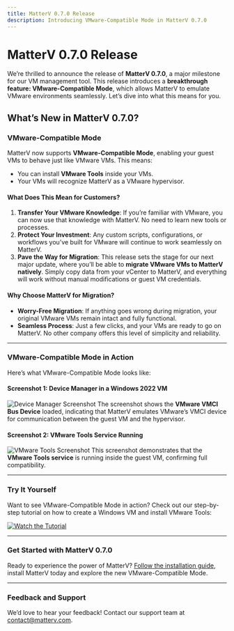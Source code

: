 ```yaml
---
title: MatterV 0.7.0 Release
description: Introducing VMware-Compatible Mode in MatterV 0.7.0
---
```


# MatterV 0.7.0 Release

We’re thrilled to announce the release of **MatterV 0.7.0**, a major milestone for our VM management tool. This release introduces a **breakthrough feature: VMware-Compatible Mode**, which allows MatterV to emulate VMware environments seamlessly. Let’s dive into what this means for you.

## What’s New in MatterV 0.7.0?

### VMware-Compatible Mode
MatterV now supports **VMware-Compatible Mode**, enabling your guest VMs to behave just like VMware VMs. This means:
- You can install **VMware Tools** inside your VMs.
- Your VMs will recognize MatterV as a VMware hypervisor.

#### What Does This Mean for Customers?
1. **Transfer Your VMware Knowledge**: If you’re familiar with VMware, you can now use that knowledge with MatterV. No need to learn new tools or processes.
2. **Protect Your Investment**: Any custom scripts, configurations, or workflows you’ve built for VMware will continue to work seamlessly on MatterV.
3. **Pave the Way for Migration**: This release sets the stage for our next major update, where you’ll be able to **migrate VMware VMs to MatterV natively**. Simply copy data from your vCenter to MatterV, and everything will work without manual modifications or guest VM credentials.

#### Why Choose MatterV for Migration?
- **Worry-Free Migration**: If anything goes wrong during migration, your original VMware VMs remain intact and fully functional.
- **Seamless Process**: Just a few clicks, and your VMs are ready to go on MatterV. No other company offers this level of simplicity and reliability.

---

### VMware-Compatible Mode in Action
Here’s what VMware-Compatible Mode looks like:

#### Screenshot 1: Device Manager in a Windows 2022 VM
![Device Manager Screenshot](@assets/images/vmci-loaded.png)
The screenshot shows the **VMware VMCI Bus Device** loaded, indicating that MatterV emulates VMware’s VMCI device for communication between the guest VM and the hypervisor.

#### Screenshot 2: VMware Tools Service Running
![VMware Tools Screenshot](@assets/images/vmware-tools-running.png)
This screenshot demonstrates that the **VMware Tools service** is running inside the guest VM, confirming full compatibility.

---

### Try It Yourself
Want to see VMware-Compatible Mode in action? Check out our step-by-step tutorial on how to create a Windows VM and install VMware Tools:

[![Watch the Tutorial](https://img.youtube.com/vi/9KIH4-ZE8Cw/0.jpg)](https://www.youtube.com/watch?v=9KIH4-ZE8Cw)

---

### Get Started with MatterV 0.7.0
Ready to experience the power of MatterV? [Follow the installation guide](/en/installation/install-overview/), install MatterV today and explore the new VMware-Compatible Mode.

---

### Feedback and Support
We’d love to hear your feedback! Contact our support team at [contact@matterv.com](#).
